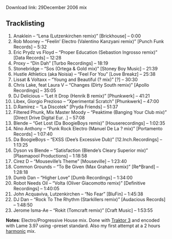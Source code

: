 
<Post title="28January 2007 mix" date="January 28, 2007">

Download link: 29December 2006 mix

## Tracklisting

1. Anaklein – “Lena (Lutzenkirchen remix)” [Brickhouse] – 0:00
2. Rob Mooney – “Feelin’ Electro (Valentino Kanzyani remix)” [Punch Funk Records] – 5:32
3. Eric Prydz vs Floyd – “Proper Education (Sebastion Ingrosso remix)” [Data Records] – 12:28
4. Proxy – “Din Dah” [Turbo Recordings] – 18:19
5. Stonebridge – “Sos (Ortega & Gold mix)” [Stoney Boy Music] – 21:39
6. Hustle Athletics (aka Noisia) – “Feel For You” [Love Breakz] – 25:38
7. Lissat & Voltaxx – “Young and Beautiful (? mix)” [?] – 30:30
8. Chris Lake, feat Laura V – “Changes (Dirty South remix)” [Apollo Recordings] – 35:05
9. DJ Delicious – “Let It Drop (Henrik B remix)” [Phunkwerk] – 41:21
10. Libex, Giorgio Prezioso – “Xperimental Scratch” [Phunkwerk] – 47:00
11. D.Ramirez – “La Discotek” [Pryda Friends] – 51:37
12. Filtered Phunk, Mix Master Moody – “Peaktime (Banging Your Club mix)” [Direct Drive Digital Eur.
.] – 57:08
13. Blende – “Get Lost (Da BoogieBoys remis)” [Houserecordings] – 1:02:35
14. Nino Anthony – “Punk Rock Electro (Manuel De La ? mix)” [Portamento Records] – 1:07:40
15. Da BoogieBoys – “EXSS (Dee’s Excessive Dub)” [12.Inch.Recordings] – 1:13:25
16. Dyson vs Blende – “Satisfaction (Blende’s Cleary Superior mix)” [Plasmapool Productions] –
1:18:58
17. Cirez D – “Mouseville’s Theme” [Mouseville] – 1:23:40
18. Common Grounds – “To Be Given (Max Graham remix)” [Re*Brand] – 1:28:18
19. Dumb Dan – “Higher Love” [Dumb Recordings] – 1:34:00
20. Robot Needs Oil – “Volta (Oliver Giacomotto remix)” [Definitive Recordings] – 1:40:05
21. John Acquaviva, Lutzenkirchen – “No Fear” [BluFin] – 1:45:38
22. DJ Dan – “Rock To The Rhythm (Starkillers remix)” [Audacious Records] – 1:48:50
23. Jerome Isma-Ae – “Rokit (Tomcraft remix)” [Craft Music] – 1:53:55

**Notes**: Electro/Progressive House mix. Done with [Traktor 3](https://www.native-instruments.com/en/)
and encoded with Lame 3.97 using –preset standard. Also my first attempt at a 2 hours
[harmonic](http://www.mixedinkey.com/) mix.

</Post>